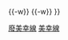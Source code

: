 {{鐵道路線|
| 模板名稱 = 美幸線
| 名稱 = [[File:Japanese National Railway logo.svg|50px|日本國有鐵道|link=日本國有鐵道]] [[美幸線]]（[[廢線]]）
| 代表色 = silver
| 背景色 = #DDDDDD
| 車站列表 = [[美深站|美深]]{{-w}} {{link-ja|東美深站|東美深駅|東美深}}{{-w}} {{link-ja|邊溪站|辺渓駅|邊溪}}{{-w}} {{link-ja|仁宇布站|仁宇布駅|仁宇布}}
}}<noinclude>
[[Category:日本國有鐵道路線模板|廢美幸線]]
[[Category:已廢線的鐵道路線模板|美幸線]]
</noinclude>